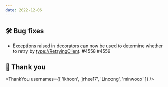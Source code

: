 ```yaml
---
date: 2022-12-06
---
```


## 🛠️ Bug fixes

- Exceptions raised in decorators can now be used to determine whether to retry by <type://RetryingClient>. #4558 #4559

## 🙇 Thank you

<ThankYou usernames={[
  'ikhoon',
  'jrhee17',
  'Lincong',
  'minwoox'
]} />
